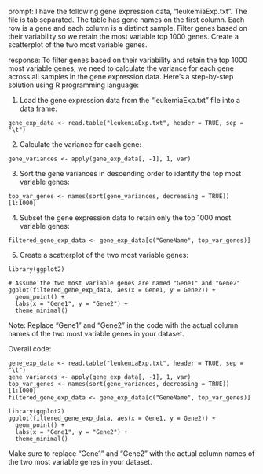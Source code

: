 prompt:
I have the following gene expression data, "leukemiaExp.txt". The file is tab separated. The table has gene names on the first column. Each row is a gene and each column is a distinct sample. Filter genes based on their variability so we retain the most variable top 1000 genes. Create a scatterplot of the two most variable genes.

response:
To filter genes based on their variability and retain the top 1000 most variable genes, we need to calculate the variance for each gene across all samples in the gene expression data. Here's a step-by-step solution using R programming language:

1. Load the gene expression data from the "leukemiaExp.txt" file into a data frame:

```
gene_exp_data <- read.table("leukemiaExp.txt", header = TRUE, sep = "\t")
```

2. Calculate the variance for each gene:

```
gene_variances <- apply(gene_exp_data[, -1], 1, var)
```

3. Sort the gene variances in descending order to identify the top most variable genes:

```
top_var_genes <- names(sort(gene_variances, decreasing = TRUE))[1:1000]
```

4. Subset the gene expression data to retain only the top 1000 most variable genes:

```
filtered_gene_exp_data <- gene_exp_data[c("GeneName", top_var_genes)]
```

5. Create a scatterplot of the two most variable genes:

```
library(ggplot2)

# Assume the two most variable genes are named "Gene1" and "Gene2"
ggplot(filtered_gene_exp_data, aes(x = Gene1, y = Gene2)) +
  geom_point() +
  labs(x = "Gene1", y = "Gene2") +
  theme_minimal()
```

Note: Replace "Gene1" and "Gene2" in the code with the actual column names of the two most variable genes in your dataset.

Overall code:

```
gene_exp_data <- read.table("leukemiaExp.txt", header = TRUE, sep = "\t")
gene_variances <- apply(gene_exp_data[, -1], 1, var)
top_var_genes <- names(sort(gene_variances, decreasing = TRUE))[1:1000]
filtered_gene_exp_data <- gene_exp_data[c("GeneName", top_var_genes)]

library(ggplot2)
ggplot(filtered_gene_exp_data, aes(x = Gene1, y = Gene2)) +
  geom_point() +
  labs(x = "Gene1", y = "Gene2") +
  theme_minimal()
```

Make sure to replace "Gene1" and "Gene2" with the actual column names of the two most variable genes in your dataset.
